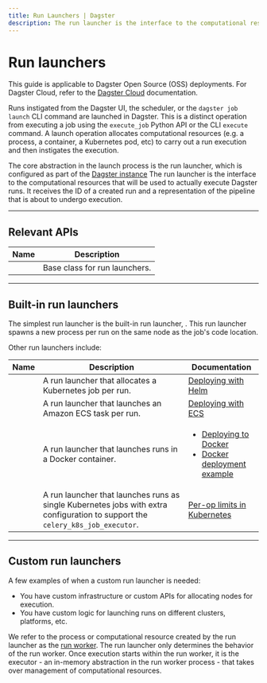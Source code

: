 ```yaml
---
title: Run Launchers | Dagster
description: The run launcher is the interface to the computational resources that will be used to actually execute Dagster runs.
---
```


# Run launchers

<Note>
  This guide is applicable to Dagster Open Source (OSS) deployments. For Dagster
  Cloud, refer to the <a href="/dagster-plus">Dagster Cloud</a> documentation.
</Note>

Runs instigated from the Dagster UI, the scheduler, or the `dagster job launch` CLI command are launched in Dagster. This is a distinct operation from executing a job using the `execute_job` Python API or the CLI `execute` command. A launch operation allocates computational resources (e.g. a process, a container, a Kubernetes pod, etc) to carry out a run execution and then instigates the execution.

The core abstraction in the launch process is the run launcher, which is configured as part of the [Dagster instance](/deployment/dagster-instance) The run launcher is the interface to the computational resources that will be used to actually execute Dagster runs. It receives the ID of a created run and a representation of the pipeline that is about to undergo execution.

---

## Relevant APIs

| Name                                                              | Description                   |
| ----------------------------------------------------------------- | ----------------------------- |
| <PyObject module="dagster._core.launcher" object="RunLauncher" /> | Base class for run launchers. |

---

## Built-in run launchers

The simplest run launcher is the built-in run launcher, <PyObject object="DefaultRunLauncher" />. This run launcher spawns a new process per run on the same node as the job's code location.

Other run launchers include:

<table
  className="table"
  style={{
    width: "100%",
  }}
>
  <thead>
    <tr>
      <th
        style={{
          width: "25%",
        }}
      >
        Name
      </th>
      <th>Description</th>
      <th
        style={{
          width: "25%",
        }}
      >
        Documentation
      </th>
    </tr>
  </thead>
  <tbody>
    <tr>
      <td>
        <PyObject module="dagster_k8s" object="K8sRunLauncher" />
      </td>
      <td>A run launcher that allocates a Kubernetes job per run.</td>
      <td>
        <a href="/deployment/guides/kubernetes/deploying-with-helm">
          Deploying with Helm
        </a>
      </td>
    </tr>
    <tr>
      <td>
        <PyObject module="dagster_aws.ecs" object="EcsRunLauncher" />
      </td>
      <td>A run launcher that launches an Amazon ECS task per run.</td>
      <td>
        <a href="/deployment/guides/aws#launching-runs-in-ecs">
          Deploying with ECS
        </a>
      </td>
    </tr>
    <tr>
      <td>
        <PyObject module="dagster_docker" object="DockerRunLauncher" />
      </td>
      <td>A run launcher that launches runs in a Docker container.</td>
      <td>
        <ul
          style={{
            marginTop: "0px",
          }}
        >
          <li
            style={{
              marginTop: "0px",
            }}
          >
            <a href="/deployment/guides/docker">Deploying to Docker</a>
          </li>
          <li>
            <a href="/deployment/guides/docker#example">
              Docker deployment example
            </a>
          </li>
        </ul>
      </td>
    </tr>
    <tr>
      <td>
        <PyObject module="dagster_celery_k8s" object="CeleryK8sRunLauncher" />
      </td>
      <td>
        A run launcher that launches runs as single Kubernetes jobs with extra
        configuration to support the <code>celery_k8s_job_executor</code>.
      </td>
      <td>
        <a href="/deployment/guides/kubernetes/deploying-with-helm-advanced">
          Per-op limits in Kubernetes
        </a>
      </td>
    </tr>
  </tbody>
</table>

---

## Custom run launchers

A few examples of when a custom run launcher is needed:

- You have custom infrastructure or custom APIs for allocating nodes for execution.
- You have custom logic for launching runs on different clusters, platforms, etc.

We refer to the process or computational resource created by the run launcher as the [run worker](/deployment/overview#job-execution-flow). The run launcher only determines the behavior of the run worker. Once execution starts within the run worker, it is the executor - an in-memory abstraction in the run worker process - that takes over management of computational resources.
